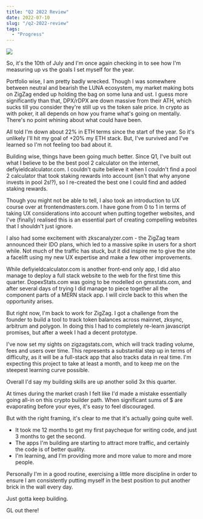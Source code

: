 ```yaml
---
title: "Q2 2022 Review"
date: 2022-07-10
slug: "/q2-2022-review"
tags:
  - "Progress"
---
```


![](https://i.gyazo.com/f8c2e2bac0df9f620fc9bc67754cba4a.jpg)

So, it's the 10th of July and I'm once again checking in to see how I'm measuring up vs the goals I set myself for the year.

Portfolio wise, I am pretty badly wrecked. Though I was somewhere between neutral and bearish the LUNA ecosystem, my market making bots on ZigZag ended up holding the bag on some luna and ust. I guess more significantly than that, DPX/rDPX are down massive from their ATH, which sucks till you consider they're still up vs the token sale price. In crypto as with poker, it all depends on how you frame what's going on mentally. There's no point whining about what could have been.

All told I'm down about 22% in ETH terms since the start of the year. So it's unlikely I'll hit my goal of +20% my ETH stack. But, I've survived and I've learned so I'm not feeling too bad about it.

Building wise, things have been going much better. Since Q1, I've built out what I believe to be the best pool 2 calculator on the internet, defiyieldcalculator.com. I couldn't quite believe it when I couldn't find a pool 2 calculator that took staking rewards into account (isn't that why anyone invests in pool 2s!?), so I re-created the best one I could find and added staking rewards.

Though you might not be able to tell, I also took an introduction to UX course over at frontendmasters.com. I have gone from 0 to 1 in terms of taking UX considerations into account when putting together websites, and I've (finally) realised this is an essential part of creating compelling websites that I shouldn't just ignore.

I also had some excitement with zkscanalyzer.com - the ZigZag team announced their IDO plans, which led to a massive spike in users for a short while. Not much of the traffic has stuck, but it did inspire me to give the site a facelift using my new UX expertise and make a few other improvements.

While defiyieldcalculator.com is another front-end only app, I did also manage to deploy a full stack website to the web for the first time this quarter. DopexStats.com was going to be modelled on gmxstats.com, and after several days of trying I did manage to piece together all the component parts of a MERN stack app. I will circle back to this when the opportunity arises.

But right now, I'm back to work for ZigZag. I got a challenge from the founder to build a tool to track token balances across mainnet, zksync, arbitrum and polygon. In doing this I had to completely re-learn javascript promises, but after a week I had a decent prototype.

I've now set my sights on zigzagstats.com, which will track trading volume, fees and users over time. This represents a substantial step up in terms of difficulty, as it will be a full-stack app that also tracks data in real time. I'm expecting this project to take at least a month, and to keep me on the steepest learning curve possible.

Overall I'd say my building skills are up another solid 3x this quarter.

At times during the market crash I felt like I'd made a mistake essentially going all-in on this crypto builder path. When significant sums of $ are evaporating before your eyes, it's easy to feel discouraged.

But with the right framing, it's clear to me that it's actually going quite well.

- It took me 12 months to get my first paycheque for writing code, and just 3 months to get the second.
- The apps I'm building are starting to attract more traffic, and certainly the code is of better quality.
- I'm learning, and I'm providing more and more value to more and more people.

Personally I'm in a good routine, exercising a little more discipline in order to ensure I am consistently putting myself in the best position to put another brick in the wall every day.

Just gotta keep building.

GL out there!